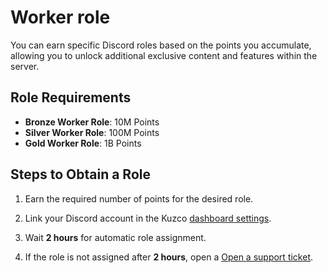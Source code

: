 
# Worker role

You can earn specific Discord roles based on the points you accumulate, allowing you to unlock additional exclusive content and features within the server.

## Role Requirements

- **Bronze Worker Role**: 10M Points
- **Silver Worker Role**: 100M Points
- **Gold Worker Role**: 1B Points

## Steps to Obtain a Role


1. Earn the required number of points for the desired role.

2. Link your Discord account in the Kuzco [dashboard settings](https://kuzco.xyz/dashboard/settings).

3. Wait **2 hours** for automatic role assignment.

4. If the role is not assigned after **2 hours**, open a [Open a support ticket](https://discord.gg/kuzco).

